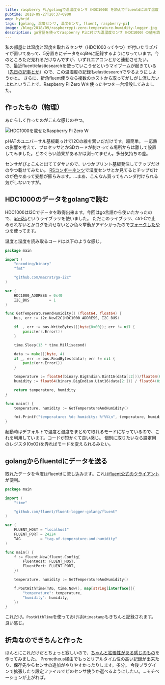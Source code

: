 ```yaml
---
title: raspberry Pi/golangで温湿度センサ（HDC1000）を読んでfluentdに流す温度・湿度ロガー作った話
pubtime: 2018-09-27T20:37+0900
amp: hybrid
tags: [golang, 温度センサ, 湿度センサ, fluent, raspberry-pi]
image: /blog/2018/09/raspberrypi-zero-temperature-humidity-logger.jpg
description: go言語を使ってraspberry Piに付けた温湿度センサ（HDC1000）の値を読み取ってみました。読み取ったデータはfluentdに流して記録しています。
---
```


私の部屋には温度と湿度を取れるセンサ（HDC1000ってやつ）が付いたラズパイが置いてあって、5分置きにデータをsqliteに記録するようになっています。今のところただ見れるだけなんですが、いずれエアコンとかと連動させたい。
で、最近fluent/elasticsearchを使っていこうぜというマイブームが起きている（[先日の記事とか](/blog/2018/09/docker-compose-fluent-elasticsearch.html)）ので、この温湿度の記録もelasticsearchでやるようにしようかと。
さらに、折角fluent使うなら複数のホストから取ってがしがし流したいよねということで、Raspberry Pi Zero Wを使ったやつを一台増設してみました。

## 作ったもの（物理）
あたらしく作ったのがこんな感じのやつ。

![HDC1000を載せたRaspberry Pi Zero W](/blog/2018/09/raspberrypi-zero-temperature-humidity-logger.jpg "640x480")

pHATのユニバーサル基板載っけてI2Cの線を繋いだだけです。超簡単。
一応熱の影響を考えて、プロセッサとかSDカードが刺さってる場所からは離して設置してみました。どのぐらい効果があるかは測ってません。多分気持ちの差。

センサがぴょこんと出ててダサいので、いつかプリント基板発注してチップだけのやつ載せてみたい。
[RSコンポーネンツ](https://jp.rs-online.com/web/c/semiconductors/sensor-ics/temperature-humidity-sensors/)で湿度センサとか見てるとチップだけのが色々あって妄想が膨らみます。…まあ、こんなん買ってもハンダ付けられる気がしないですが。


## HDC1000のデータをgolangで読む
HDC1000はI2Cでデータを取得出来ます。今回はgo言語から使いたかったので、[go-i2c](https://github.com/d2r2/go-i2c)というライブラリを使いました。
ただこのライブラリ、ctrl-Cで止められないとかログを消せないとか色々挙動がアヤシかったので[フォークしたやつ](https://github.com/macrat/go-i2c)を使ってます。

温度と湿度を読み取るコードは以下のような感じ。

``` go
package main

import (
    "encoding/binary"
    "fmt"

    "github.com/macrat/go-i2c"
)

var (
    HDC1000_ADDRESS = 0x40
    I2C_BUS         = 1
)

func GetTemperatureAndHumidity() (float64, float64) {
    bus, err := i2c.NewI2C(HDC1000_ADDRESS, I2C_BUS)

    if _, err := bus.WriteBytes([]byte{0x00}); err != nil {
        panic(err.Error())
    }

    time.Sleep(13 * time.Millisecond)

    data := make([]byte, 4)
    if _, err := bus.ReadBytes(data); err != nil {
        panic(err.Error())
    }

    temperature := float64(binary.BigEndian.Uint16(data[:2]))/float64(0xFFFF)*165.0 - 40.0
    humidity := float64(binary.BigEndian.Uint16(data[2:])) / float64(0xFFFF)

    return temperature, humidity
}

func main() {
    temperature, humidity := GetTemperatureAndHumidity()

    fmt.Printf("temperature: %dc humidity: %f%%\n", temperature, humidity * 100.0)
}
```

起動時はデフォルトで温度と湿度をまとめて取れるモードになっているので、これを利用しています。コードが短かくて良い感じ。
個別に取りたいなら設定用のレジスタ(0x02)を弄ればモードを変えられるみたい。

## golangからfluentdにデータを送る
取れたデータを今度はfluentdに流し込みます。これは[fluent公式のクライアント](https://github.com/fluent/fluent-logger-golang/)が便利。

``` go
package main

import (
    "time"

    "github.com/fluent/fluent-logger-golang/fluent"
)

var (
    FLUENT_HOST = "localhost"
    FLUENT_PORT = 24224
    TAG         = "tag.of.temperature-and-humidity"
)

func main() {
    f := fluent.New(fluent.Config{
        FluentHost: FLUENT_HOST,
        FluentPort: FLUENT_PORT,
    })

    temperature, humidity := GetTemperatureAndHumidity()

    f.PostWithTime(TAG, time.Now(), map[string]interface{}{
        "temperature": temperature,
        "humidity": humidity,
    })
}
```

これだけ。`PostWithTime`を使っておけば`@timestamp`もきちんと記録されます。良い感じ。

## 折角なのできちんと作った
ほんとにこれだけだとちょっと寂しいので、[ちゃんと拡張性がある感じのもの](https://github.com/macrat/doma_logger)を作ってみました。
Prometheus経由でもっとリアルタイム性の高い記録が出来たり、保存先やらセンサの追加がやりやすかったりします。多分。
今後プラグインで拡張したり設定ファイルでどのセンサ使うか選べるようにしたい。…モチベーションが上がれば。
